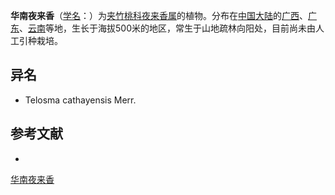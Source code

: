 {{Speciesbox
| name = 华南夜来香
| status = 
| status_system = 
| image = 
| genus = Telosma
| species = cathayensis
| authority = Merr.
}}

'''华南夜来香'''（[[学名|学名]]：{{lang|la|''Telosma cathayensis''}}）为[[夹竹桃科|夹竹桃科]][[夜来香属|夜来香属]]的植物。分布在[[中国大陆|中国大陆]]的[[广西|广西]]、[[广东|广东]]、[[云南|云南]]等地，生长于海拔500米的地区，常生于山地疏林向阳处，目前尚未由人工引种栽培。

== 异名 ==
* Telosma cathayensis Merr.

== 参考文献 ==
<div class="references-small">
* {{cite web| url =http://www.bioinfo.cn/db05/KmzwSpecies.php?action=view&id=1678| title =华南夜来香| work =《中国高等植物数据库全库》| publisher =中国科学院微生物研究所| author =昆明植物研究所| accessdate =2009-02-22| deadurl =yes| archiveurl =https://web.archive.org/web/20160305102055/http://www.bioinfo.cn/db05/KmzwSpecies.php?action=view&id=1678| archivedate =2016-03-05}}
</div>
{{Taxonbar|from=Q10905541}}

[[Category:夜来香属|华南夜来香]]


{{植物小作品}}